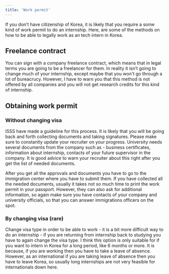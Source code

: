 ```yaml
---
title: 'Work permit'
---
```


If you don’t have citizenship of Korea, it is likely that you require a some kind of work permit to do an internship. Here, are some of the methods on how to be able to legally work as an tech intern in Korea. 

## Freelance contract

You can sign with a company freelance contract, which means that in legal terms you are going to be a freelancer for them. In reality it isn’t going to change much of your internship, except maybe that you won't go through a lot of bureacrucy. However, I have to warn you that this method is not offered by all companies and you will not get research credits for this kind of internship.  

## Obtaining work permit

### Without changing visa

ISSS have made a guideline for this process. It is likely that you will be going back and forth collecting documents and taking signatures. Please make sure to constantly update your recruiter on your progress. University needs several documents from the company such as - business certificates, information about internship, contacts of your future supervisor in the company. It is good advice to warn your recruiter about this right after you get the list of needed documents. 

After you get all the approvals and documents you have to go to the immigration center where you have to submit them. If you have collected all the needed documents, usually it takes not so much time to print the work permit in your passport. However, they can also ask for additional information, so again make sure you have contacts of your company and university officials, so that you can answer immigrations officers on the spot.  

### By changing visa (rare)

Change visa type in order to be able to work - it is a bit more difficult way to do an internship - if you are returning from internship back to studying you have to again change the visa type. I think this option is only suitable for if you want to intern in Korea for a long period, like 6 months or more. It is because, if you are working then you have to take a leave of absence. However, as an international if you are taking leave of absence then you have to leave Korea, so usually long internships are not very feasible for internationals down here. 
